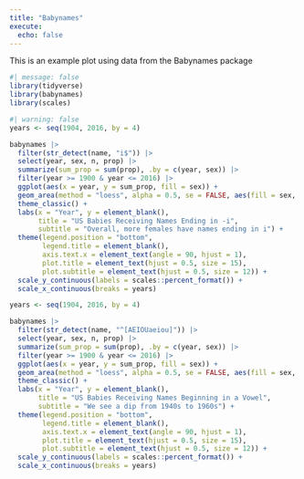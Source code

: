 ```yaml
---
title: "Babynames"
execute: 
  echo: false
---
```


This is an example plot using data from the Babynames package

```r
#| message: false
library(tidyverse)
library(babynames)
library(scales)
```

```r
#| warning: false
years <- seq(1904, 2016, by = 4)

babynames |>
  filter(str_detect(name, "i$")) |>
  select(year, sex, n, prop) |>
  summarize(sum_prop = sum(prop), .by = c(year, sex)) |>
  filter(year >= 1900 & year <= 2016) |>
  ggplot(aes(x = year, y = sum_prop, fill = sex)) + 
  geom_area(method = "loess", alpha = 0.5, se = FALSE, aes(fill = sex, color = sex), span = 0.02) + 
  theme_classic() +
  labs(x = "Year", y = element_blank(),
       title = "US Babies Receiving Names Ending in -i",
       subtitle = "Overall, more females have names ending in i") +
  theme(legend.position = "bottom",
        legend.title = element_blank(),
        axis.text.x = element_text(angle = 90, hjust = 1),
        plot.title = element_text(hjust = 0.5, size = 15),
        plot.subtitle = element_text(hjust = 0.5, size = 12)) +
  scale_y_continuous(labels = scales::percent_format()) +
  scale_x_continuous(breaks = years)
```

```r

years <- seq(1904, 2016, by = 4)

babynames |>
  filter(str_detect(name, "^[AEIOUaeiou]")) |>
  select(year, sex, n, prop) |>
  summarize(sum_prop = sum(prop), .by = c(year, sex)) |>
  filter(year >= 1900 & year <= 2016) |>
  ggplot(aes(x = year, y = sum_prop, fill = sex)) + 
  geom_area(method = "loess", alpha = 0.5, se = FALSE, aes(fill = sex, color = sex), span = 0.02) + 
  theme_classic() +
  labs(x = "Year", y = element_blank(),
       title = "US Babies Receiving Names Beginning in a Vowel",
       subtitle = "We see a dip from 1940s to 1960s") +
  theme(legend.position = "bottom",
        legend.title = element_blank(),
        axis.text.x = element_text(angle = 90, hjust = 1),
        plot.title = element_text(hjust = 0.5, size = 15),
        plot.subtitle = element_text(hjust = 0.5, size = 12)) +
  scale_y_continuous(labels = scales::percent_format()) +
  scale_x_continuous(breaks = years)
  

```